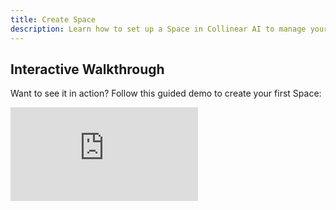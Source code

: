 ```yaml
---
title: Create Space
description: Learn how to set up a Space in Collinear AI to manage your models, datasets, and evaluations effectively.
---
```


## Interactive Walkthrough

Want to see it in action? Follow this guided demo to create your first Space:

<div style={{ position: 'relative', paddingBottom: 'calc(56.67989417989418% + 41px)', height: 0, width: '100%' }}>
  <iframe
    src="https://demo.arcade.software/dBnZzYdArjOk5gwLN1A4?embed&embed_mobile=tab&embed_desktop=inline&show_copy_link=true"
    title="Create a new space"
    frameBorder="0"
    loading="lazy"
    allowFullScreen
    allow="clipboard-write"
    style={{ position: 'absolute', top: 0, left: 0, width: '100%', height: '100%', colorScheme: 'light' }}
  />
</div>

---

Spaces in **Collinear AI** provide a focused, collaborative environment for developing, testing, and managing your LLM models and datasets.

Once you create a Space, you’ll gain access to a powerful suite of tools that help you **customize models**, **manage data**, and **evaluate performance** — all tailored to your organization’s specific needs.

## What You Can Do in a Space

From your Space dashboard, you can:

- **Manage and evaluate conversation models** to ensure optimal interactions.
- **Create and iterate on Judges** to enhance model evaluation and performance.
- **Design and manage conversations** for testing your conversational AI workflows.
- **Generate synthetic data** to enrich and diversify your training datasets.
- **Upload, create, and organize datasets** to streamline your AI pipeline.
- **Test and evaluate conversation models** in real-time, contextual scenarios.
- **Test and improve Judge models**, iterating for increased accuracy and robustness.
- **Annotate data** to strengthen model training and validation.

## Naming Your Space

Choose a **descriptive name** for your Space. This name will be used:

- To identify your Space in the dashboard

Pick something meaningful and relevant to your project or team.
